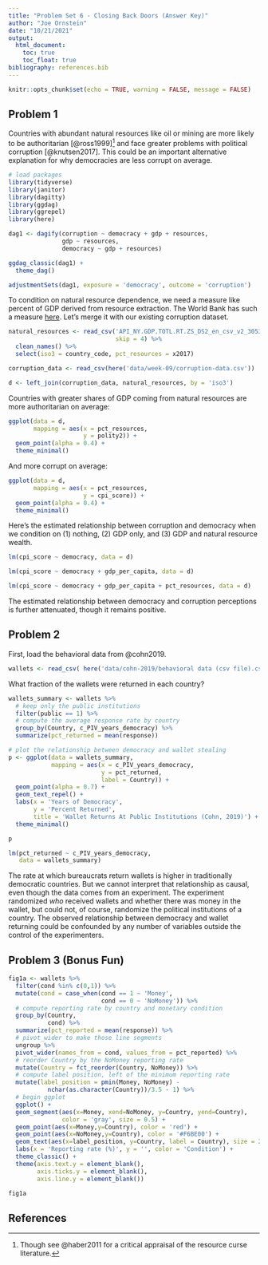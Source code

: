 ```yaml
---
title: "Problem Set 6 - Closing Back Doors (Answer Key)"
author: "Joe Ornstein"
date: "10/21/2021"
output: 
  html_document:
    toc: true
    toc_float: true
bibliography: references.bib
---
```


```r
knitr::opts_chunk$set(echo = TRUE, warning = FALSE, message = FALSE)
```

## Problem 1

Countries with abundant natural resources like oil or mining are more likely to be authoritarian [@ross1999][^1] and face greater problems with political corruption [@knutsen2017]. This could be an important alternative explanation for why democracies are less corrupt on average.

[^1]: Though see @haber2011 for a critical appraisal of the resource curse literature.

```r
# load packages
library(tidyverse)
library(janitor)
library(dagitty)
library(ggdag)
library(ggrepel)
library(here)

dag1 <- dagify(corruption ~ democracy + gdp + resources,
               gdp ~ resources,
               democracy ~ gdp + resources)

ggdag_classic(dag1) +
  theme_dag()

adjustmentSets(dag1, exposure = 'democracy', outcome = 'corruption')
```

To condition on natural resource dependence, we need a measure like percent of GDP derived from resource extraction. The World Bank has such a measure [here](https://data.worldbank.org/indicator/NY.GDP.TOTL.RT.ZS). Let's merge it with our existing corruption dataset.

```r
natural_resources <- read_csv('API_NY.GDP.TOTL.RT.ZS_DS2_en_csv_v2_3053187.csv', 
                              skip = 4) %>% 
  clean_names() %>% 
  select(iso3 = country_code, pct_resources = x2017)

corruption_data <- read_csv(here('data/week-09/corruption-data.csv'))

d <- left_join(corruption_data, natural_resources, by = 'iso3')
```

Countries with greater shares of GDP coming from natural resources are more authoritarian on average:

```r
ggplot(data = d,
       mapping = aes(x = pct_resources,
                     y = polity2)) +
  geom_point(alpha = 0.4) +
  theme_minimal()
```

And more corrupt on average:

```r
ggplot(data = d,
       mapping = aes(x = pct_resources,
                     y = cpi_score)) +
  geom_point(alpha = 0.4) +
  theme_minimal()
```

Here's the estimated relationship between corruption and democracy when we condition on (1) nothing, (2) GDP only, and (3) GDP and natural resource wealth.

```r
lm(cpi_score ~ democracy, data = d)

lm(cpi_score ~ democracy + gdp_per_capita, data = d)

lm(cpi_score ~ democracy + gdp_per_capita + pct_resources, data = d)
```

The estimated relationship between democracy and corruption perceptions is further attenuated, though it remains positive.

## Problem 2

First, load the behavioral data from @cohn2019.

```r
wallets <- read_csv( here('data/cohn-2019/behavioral data (csv file).csv') )
```

What fraction of the wallets were returned in each country?

```r
wallets_summary <- wallets %>% 
  # keep only the public institutions
  filter(public == 1) %>% 
  # compute the average response rate by country
  group_by(Country, c_PIV_years_democracy) %>% 
  summarize(pct_returned = mean(response))

# plot the relationship between democracy and wallet stealing
p <- ggplot(data = wallets_summary,
            mapping = aes(x = c_PIV_years_democracy,
                          y = pct_returned,
                          label = Country)) +
  geom_point(alpha = 0.7) +
  geom_text_repel() +
  labs(x = 'Years of Democracy',
       y = 'Percent Returned',
       title = 'Wallet Returns At Public Institutions (Cohn, 2019)') +
  theme_minimal()

p

lm(pct_returned ~ c_PIV_years_democracy, 
   data = wallets_summary)
```

The rate at which bureaucrats return wallets is higher in traditionally democratic countries. But we cannot interpret that relationship as causal, even though the data comes from an experiment. The experiment randomized *who* received wallets and whether there was money in the wallet, but could not, of course, randomize the political institutions of a country. The observed relationship between democracy and wallet returning could be confounded by any number of variables outside the control of the experimenters.

## Problem 3 (Bonus Fun)

```r
fig1a <- wallets %>% 
  filter(cond %in% c(0,1)) %>% 
  mutate(cond = case_when(cond == 1 ~ 'Money', 
                          cond == 0 ~ 'NoMoney')) %>% 
  # compute reporting rate by country and monetary condition
  group_by(Country,
           cond) %>% 
  summarize(pct_reported = mean(response)) %>%
  # pivot_wider to make those line segments
  ungroup %>% 
  pivot_wider(names_from = cond, values_from = pct_reported) %>% 
  # reorder Country by the NoMoney reporting rate 
  mutate(Country = fct_reorder(Country, NoMoney)) %>% 
  # compute label position, left of the minimum reporting rate
  mutate(label_position = pmin(Money, NoMoney) -
           nchar(as.character(Country))/3.5 - 1) %>% 
  # begin ggplot
  ggplot() +
  geom_segment(aes(x=Money, xend=NoMoney, y=Country, yend=Country),
               color = 'gray', size = 0.5) + 
  geom_point(aes(x=Money,y=Country), color = 'red') +
  geom_point(aes(x=NoMoney,y=Country), color = '#F6BE00') +
  geom_text(aes(x=label_position, y=Country, label = Country), size = 2) +
  labs(x = 'Reporting rate (%)', y = '', color = 'Condition') +
  theme_classic() +
  theme(axis.text.y = element_blank(),
        axis.ticks.y = element_blank(),
        axis.line.y = element_blank())

fig1a
```

## References

